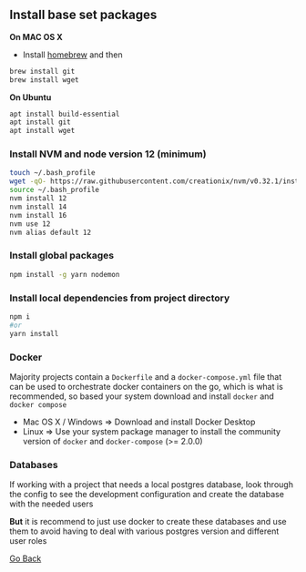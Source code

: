## Install base set packages

**On MAC OS X**

- Install [homebrew](https://brew.sh/) and then

```sh
brew install git
brew install wget
```

**On Ubuntu**

```sh
apt install build-essential
apt install git
apt install wget
```

### Install NVM and node version 12 (minimum)

```sh
touch ~/.bash_profile
wget -qO- https://raw.githubusercontent.com/creationix/nvm/v0.32.1/install.sh | bash
source ~/.bash_profile
nvm install 12
nvm install 14
nvm install 16
nvm use 12
nvm alias default 12
```

### Install global packages

```sh
npm install -g yarn nodemon
```

### Install local dependencies from project directory

```sh
npm i
#or
yarn install
```

### Docker

Majority projects contain a `Dockerfile` and a `docker-compose.yml` file that can be
used to orchestrate docker containers on the go, which is what is recommended, so based your system download and install `docker` and `docker compose`

- Mac OS X / Windows => Download and install Docker Desktop
- Linux => Use your system package manager to install the community version of `docker` and `docker-compose` (>= 2.0.0)

### Databases

If working with a project that needs a local postgres database, look through the config to see the development configuration and create the database with the needed users

**But** it is recommend to just use docker to create these databases and use them to avoid having to deal with various postgres version and different user roles

[Go Back](/)
